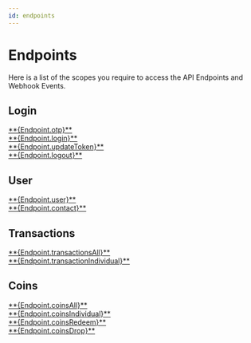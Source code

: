 ```yaml
---
id: endpoints 
---
```



# Endpoints
Here is a list of the scopes you require to access the API Endpoints and Webhook Events.
## Login

<div className="endpoint-list">
  <div className="highlight-box post">
    <HttpMethodTag method={'POST'} /> <a href={`./${Paths.otp}`}>**{Endpoint.otp}**</a>
  </div>

  
  <div className="highlight-box post">
    <HttpMethodTag method={'POST'} /> <a href={`./${Paths.phone}`}>**{Endpoint.login}**</a>
  </div>

  <div className="highlight-box post">
    <HttpMethodTag method={'POST'} /> <a href={`./${Paths.updateToken}`}>**{Endpoint.updateToken}**</a>
  </div>

  <div className="highlight-box post">
    <HttpMethodTag method={'POST'} /> <a href={`./${Paths.logout}`}>**{Endpoint.logout}**</a>
  </div>

</div>

## User

<div className="endpoint-list">
  <div className="highlight-box get">
    <HttpMethodTag method={'GET'} /> <a href={`./${Paths.user}`}>**{Endpoint.user}**</a>
  </div>
</div>
<div className="endpoint-list">
  <div className="highlight-box get">
    <HttpMethodTag method={'POST'} /> <a href={`./${Paths.contact}`}>**{Endpoint.contact}**</a>
  </div>
</div>

## Transactions

<div className="endpoint-list">
  <div className="highlight-box get">
    <HttpMethodTag method={'GET'} /> <a href={`./${Paths.transactionsAll}`}>**{Endpoint.transactionsAll}**</a>
  </div>
  <div className="highlight-box get">
    <HttpMethodTag method={'GET'} /> <a href={`./${Paths.transactionIndividual}`}>**{Endpoint.transactionIndividual}**</a>
  </div>
</div>






## Coins

<div className="endpoint-list">
  <div className="highlight-box get">
    <HttpMethodTag method={'GET'} /> <a href={`./${Paths.coinsAll}`}>**{Endpoint.coinsAll}**</a>
  </div>

  <div className="highlight-box get">
    <HttpMethodTag method={'GET'} /> <a href={`./${Paths.coinsIndividual}`}>**{Endpoint.coinsIndividual}**</a>
  </div>
  
  <div className="highlight-box get">
    <HttpMethodTag method={'POST'} /> <a href={`./${Paths.coinsRedeem}`}>**{Endpoint.coinsRedeem}**</a>
  </div>

  <div className="highlight-box get">
    <HttpMethodTag method={'POST'} /> <a href={`./${Paths.coinsDrop}`}>**{Endpoint.coinsDrop}**</a>
  </div>
</div>












